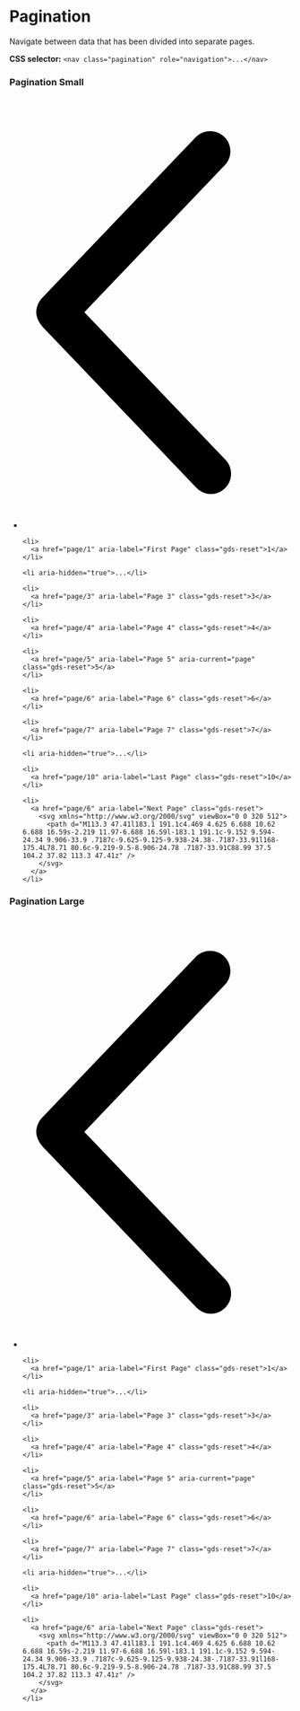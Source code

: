 
<Meta of={PaginationStories} />

<Story of={PaginationStories.Pagination} />

# Pagination

Navigate between data that has been divided into separate pages.

**CSS selector:** `<nav class="pagination" role="navigation">...</nav>`

### Pagination Small

<nav class="pagination small" role="navigation" aria-label="Pagination">
  <ul class="gds-reset">
    <li>
      <a href="page/4" aria-label="Previous Page" class="gds-reset">
        <svg xmlns="http://www.w3.org/2000/svg" viewBox="0 0 320 512">
          <path d="M206.7 464.6l-183.1-191.1C18.22 267.1 16 261.1 16 256s2.219-11.97 6.688-16.59l183.1-191.1c9.152-9.594 24.34-9.906 33.9-.7187c9.625 9.125 9.938 24.37 .7187 33.91L73.24 256l168 175.4c9.219 9.5 8.906 24.78-.7187 33.91C231 474.5 215.8 474.2 206.7 464.6z" />
        </svg>
      </a>
    </li>

    <li>
      <a href="page/1" aria-label="First Page" class="gds-reset">1</a>
    </li>

    <li aria-hidden="true">...</li>

    <li>
      <a href="page/3" aria-label="Page 3" class="gds-reset">3</a>
    </li>

    <li>
      <a href="page/4" aria-label="Page 4" class="gds-reset">4</a>
    </li>

    <li>
      <a href="page/5" aria-label="Page 5" aria-current="page" class="gds-reset">5</a>
    </li>

    <li>
      <a href="page/6" aria-label="Page 6" class="gds-reset">6</a>
    </li>

    <li>
      <a href="page/7" aria-label="Page 7" class="gds-reset">7</a>
    </li>

    <li aria-hidden="true">...</li>

    <li>
      <a href="page/10" aria-label="Last Page" class="gds-reset">10</a>
    </li>

    <li>
      <a href="page/6" aria-label="Next Page" class="gds-reset">
        <svg xmlns="http://www.w3.org/2000/svg" viewBox="0 0 320 512">
          <path d="M113.3 47.41l183.1 191.1c4.469 4.625 6.688 10.62 6.688 16.59s-2.219 11.97-6.688 16.59l-183.1 191.1c-9.152 9.594-24.34 9.906-33.9 .7187c-9.625-9.125-9.938-24.38-.7187-33.91l168-175.4L78.71 80.6c-9.219-9.5-8.906-24.78 .7187-33.91C88.99 37.5 104.2 37.82 113.3 47.41z" />
        </svg>
      </a>
    </li>
  </ul>
</nav>


### Pagination Large

<nav class="pagination large" role="navigation" aria-label="Pagination">
  <ul class="gds-reset">
    <li>
      <a href="page/4" aria-label="Previous Page" class="gds-reset">
        <svg xmlns="http://www.w3.org/2000/svg" viewBox="0 0 320 512">
          <path d="M206.7 464.6l-183.1-191.1C18.22 267.1 16 261.1 16 256s2.219-11.97 6.688-16.59l183.1-191.1c9.152-9.594 24.34-9.906 33.9-.7187c9.625 9.125 9.938 24.37 .7187 33.91L73.24 256l168 175.4c9.219 9.5 8.906 24.78-.7187 33.91C231 474.5 215.8 474.2 206.7 464.6z" />
        </svg>
      </a>
    </li>

    <li>
      <a href="page/1" aria-label="First Page" class="gds-reset">1</a>
    </li>

    <li aria-hidden="true">...</li>

    <li>
      <a href="page/3" aria-label="Page 3" class="gds-reset">3</a>
    </li>

    <li>
      <a href="page/4" aria-label="Page 4" class="gds-reset">4</a>
    </li>

    <li>
      <a href="page/5" aria-label="Page 5" aria-current="page" class="gds-reset">5</a>
    </li>

    <li>
      <a href="page/6" aria-label="Page 6" class="gds-reset">6</a>
    </li>

    <li>
      <a href="page/7" aria-label="Page 7" class="gds-reset">7</a>
    </li>

    <li aria-hidden="true">...</li>

    <li>
      <a href="page/10" aria-label="Last Page" class="gds-reset">10</a>
    </li>

    <li>
      <a href="page/6" aria-label="Next Page" class="gds-reset">
        <svg xmlns="http://www.w3.org/2000/svg" viewBox="0 0 320 512">
          <path d="M113.3 47.41l183.1 191.1c4.469 4.625 6.688 10.62 6.688 16.59s-2.219 11.97-6.688 16.59l-183.1 191.1c-9.152 9.594-24.34 9.906-33.9 .7187c-9.625-9.125-9.938-24.38-.7187-33.91l168-175.4L78.71 80.6c-9.219-9.5-8.906-24.78 .7187-33.91C88.99 37.5 104.2 37.82 113.3 47.41z" />
        </svg>
      </a>
    </li>
  </ul>
</nav>
